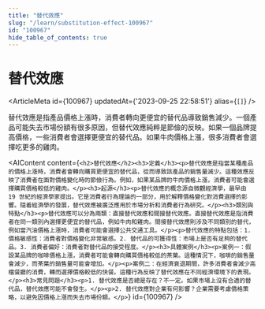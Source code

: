 ```yaml
---
title: "替代效應"
slug: "/learn/substitution-effect-100967"
id: "100967"
hide_table_of_contents: true
---
```



# 替代效應

<ArticleMeta id={100967} updatedAt={'2023-09-25 22:58:51'} alias={`[]`} />
<div className='border-solid border-b border-t-0 my-4 border-[var(--ifm-color-gray-300)]' />

替代效應是指產品價格上漲時，消費者轉向更便宜的替代品導致銷售減少。一個產品可能失去市場份額有很多原因，但替代效應純粹是節儉的反映。如果一個品牌提高價格，一些消費者會選擇更便宜的替代品。如果牛肉價格上漲，很多消費者會選擇吃更多的雞肉。

<AIContent content={`<h2>替代效應</h2><h3>定義</h3><p>替代效應是指當某種產品的價格上漲時，消費者會轉向購買更便宜的替代品，從而導致該產品的銷售量減少。這種效應反映了消費者在面對價格變化時的節儉行為。例如，如果某品牌的牛肉價格上漲，消費者可能會選擇購買價格較低的雞肉。</p><h3>起源</h3><p>替代效應的概念源自微觀經濟學，最早由 19 世紀的經濟學家提出。它是消費者行為理論的一部分，用於解釋價格變化對消費選擇的影響。隨着經濟學的發展，替代效應被廣泛應用於市場分析和消費者行為研究。</p><h3>類別與特點</h3><p>替代效應可以分為兩類：直接替代效應和間接替代效應。直接替代效應是指消費者在同一類別內選擇更便宜的替代品，例如牛肉和雞肉。間接替代效應則涉及不同類別的替代，例如當汽油價格上漲時，消費者可能會選擇公共交通工具。</p><p>替代效應的特點包括：1. 價格敏感性：消費者對價格變化非常敏感。2. 替代品的可獲得性：市場上是否有足夠的替代品。3. 消費者偏好：消費者對替代品的接受程度。</p><h3>具體案例</h3><p>案例一：假設某品牌的咖啡價格上漲，消費者可能會轉向購買價格較低的茶葉。這種情況下，咖啡的銷售量會減少，而茶葉的銷售量可能會增加。</p><p>案例二：在經濟衰退期間，許多消費者會減少高檔餐廳的消費，轉而選擇價格較低的快餐。這種行為反映了替代效應在不同經濟環境下的表現。</p><h3>常見問題</h3><p>1. 替代效應是否總是存在？不一定。如果市場上沒有合適的替代品，替代效應可能不會發生。</p><p>2. 替代效應對企業有何影響？企業需要考慮價格策略，以避免因價格上漲而失去市場份額。</p>`} id={100967} />
